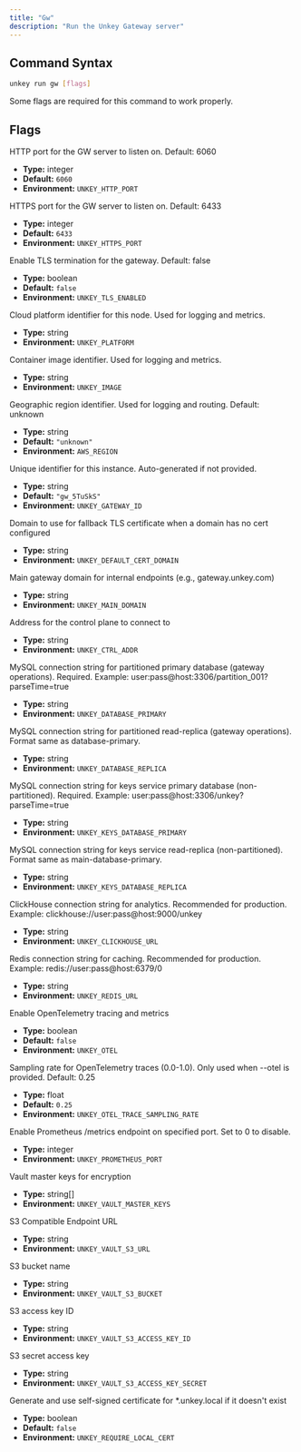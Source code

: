 ```yaml
---
title: "Gw"
description: "Run the Unkey Gateway server"
---
```


## Command Syntax

```bash
unkey run gw [flags]
```

<Banner type="warn">
Some flags are required for this command to work properly.
</Banner>

## Flags

<Callout type="info" title="--http-port">
HTTP port for the GW server to listen on. Default: 6060

- **Type:** integer
- **Default:** `6060`
- **Environment:** `UNKEY_HTTP_PORT`
</Callout>

<Callout type="info" title="--https-port">
HTTPS port for the GW server to listen on. Default: 6433

- **Type:** integer
- **Default:** `6433`
- **Environment:** `UNKEY_HTTPS_PORT`
</Callout>

<Callout type="info" title="--tls-enabled">
Enable TLS termination for the gateway. Default: false

- **Type:** boolean
- **Default:** `false`
- **Environment:** `UNKEY_TLS_ENABLED`
</Callout>

<Callout type="info" title="--platform">
Cloud platform identifier for this node. Used for logging and metrics.

- **Type:** string
- **Environment:** `UNKEY_PLATFORM`
</Callout>

<Callout type="info" title="--image">
Container image identifier. Used for logging and metrics.

- **Type:** string
- **Environment:** `UNKEY_IMAGE`
</Callout>

<Callout type="info" title="--region">
Geographic region identifier. Used for logging and routing. Default: unknown

- **Type:** string
- **Default:** `"unknown"`
- **Environment:** `AWS_REGION`
</Callout>

<Callout type="info" title="--gateway-id">
Unique identifier for this instance. Auto-generated if not provided.

- **Type:** string
- **Default:** `"gw_5TuSkS"`
- **Environment:** `UNKEY_GATEWAY_ID`
</Callout>

<Callout type="info" title="--default-cert-domain">
Domain to use for fallback TLS certificate when a domain has no cert configured

- **Type:** string
- **Environment:** `UNKEY_DEFAULT_CERT_DOMAIN`
</Callout>

<Callout type="info" title="--main-domain">
Main gateway domain for internal endpoints (e.g., gateway.unkey.com)

- **Type:** string
- **Environment:** `UNKEY_MAIN_DOMAIN`
</Callout>

<Callout type="info" title="--ctrl-addr">
Address for the control plane to connect to

- **Type:** string
- **Environment:** `UNKEY_CTRL_ADDR`
</Callout>

<Callout type="info" title="--database-primary (required)">
MySQL connection string for partitioned primary database (gateway operations). Required. Example: user:pass@host:3306/partition_001?parseTime=true

- **Type:** string
- **Environment:** `UNKEY_DATABASE_PRIMARY`
</Callout>

<Callout type="info" title="--database-replica">
MySQL connection string for partitioned read-replica (gateway operations). Format same as database-primary.

- **Type:** string
- **Environment:** `UNKEY_DATABASE_REPLICA`
</Callout>

<Callout type="info" title="--main-database-primary (required)">
MySQL connection string for keys service primary database (non-partitioned). Required. Example: user:pass@host:3306/unkey?parseTime=true

- **Type:** string
- **Environment:** `UNKEY_KEYS_DATABASE_PRIMARY`
</Callout>

<Callout type="info" title="--main-database-replica">
MySQL connection string for keys service read-replica (non-partitioned). Format same as main-database-primary.

- **Type:** string
- **Environment:** `UNKEY_KEYS_DATABASE_REPLICA`
</Callout>

<Callout type="info" title="--clickhouse-url">
ClickHouse connection string for analytics. Recommended for production. Example: clickhouse://user:pass@host:9000/unkey

- **Type:** string
- **Environment:** `UNKEY_CLICKHOUSE_URL`
</Callout>

<Callout type="info" title="--redis-url">
Redis connection string for caching. Recommended for production. Example: redis://user:pass@host:6379/0

- **Type:** string
- **Environment:** `UNKEY_REDIS_URL`
</Callout>

<Callout type="info" title="--otel">
Enable OpenTelemetry tracing and metrics

- **Type:** boolean
- **Default:** `false`
- **Environment:** `UNKEY_OTEL`
</Callout>

<Callout type="info" title="--otel-trace-sampling-rate">
Sampling rate for OpenTelemetry traces (0.0-1.0). Only used when --otel is provided. Default: 0.25

- **Type:** float
- **Default:** `0.25`
- **Environment:** `UNKEY_OTEL_TRACE_SAMPLING_RATE`
</Callout>

<Callout type="info" title="--prometheus-port">
Enable Prometheus /metrics endpoint on specified port. Set to 0 to disable.

- **Type:** integer
- **Environment:** `UNKEY_PROMETHEUS_PORT`
</Callout>

<Callout type="info" title="--vault-master-keys">
Vault master keys for encryption

- **Type:** string[]
- **Environment:** `UNKEY_VAULT_MASTER_KEYS`
</Callout>

<Callout type="info" title="--vault-s3-url">
S3 Compatible Endpoint URL

- **Type:** string
- **Environment:** `UNKEY_VAULT_S3_URL`
</Callout>

<Callout type="info" title="--vault-s3-bucket">
S3 bucket name

- **Type:** string
- **Environment:** `UNKEY_VAULT_S3_BUCKET`
</Callout>

<Callout type="info" title="--vault-s3-access-key-id">
S3 access key ID

- **Type:** string
- **Environment:** `UNKEY_VAULT_S3_ACCESS_KEY_ID`
</Callout>

<Callout type="info" title="--vault-s3-access-key-secret">
S3 secret access key

- **Type:** string
- **Environment:** `UNKEY_VAULT_S3_ACCESS_KEY_SECRET`
</Callout>

<Callout type="info" title="--require-local-cert">
Generate and use self-signed certificate for *.unkey.local if it doesn't exist

- **Type:** boolean
- **Default:** `false`
- **Environment:** `UNKEY_REQUIRE_LOCAL_CERT`
</Callout>
